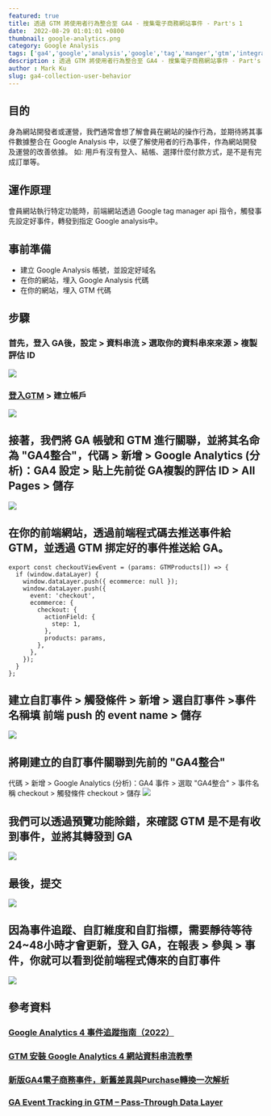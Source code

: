 ```yaml
---
featured: true
title: 透過 GTM 將使用者行為整合至 GA4 - 搜集電子商務網站事件 - Part's 1 
date:  2022-08-29 01:01:01 +0800
thumbnail: google-analytics.png
category: Google Analysis
tags: ['ga4','google','analysis','google','tag','manger','gtm','integration','search keyword']
description : 透過 GTM 將使用者行為整合至 GA4 - 搜集電子商務網站事件 - Part's 1 
author : Mark Ku
slug: ga4-collection-user-behavior
---
```

## 目的
身為網站開發者或運營，我們通常會想了解會員在網站的操作行為，並期待將其事件數據整合在 Google Analysis 中，以便了解使用者的行為事件，作為網站開發及運營的改善依據。 如: 用戶有沒有登入、結帳、選擇什麼付款方式，是不是有完成訂單等。

## 運作原理
會員網站執行特定功能時，前端網站透過 Google tag manager api 指令，觸發事先設定好事件，轉發到指定 Google analysis中。

## 事前準備
* 建立 Google Analysis 帳號，並設定好域名
* 在你的網站，埋入 Google Analysis 代碼
* 在你的網站，埋入 GTM 代碼 

## 步驟
### 首先，登入 GA後，設定 > 資料串流 > 選取你的資料串來來源 > 複製評估 ID
![](https://i.imgur.com/QwADcFW.png)
### [登入GTM](https://tagmanager.google.com/#/home) > 建立帳戶
![](https://i.imgur.com/Q6NAP6r.png)

## 接著，我們將 GA 帳號和 GTM 進行關聯，並將其名命為 "GA4整合"，代碼 > 新增 > Google Analytics (分析)：GA4 設定 > 貼上先前從 GA複製的評估 ID > All Pages > 儲存
![](https://i.imgur.com/rNSMGh8.png)

## 在你的前端網站，透過前端程式碼去推送事件給 GTM，並透過 GTM 挷定好的事件推送給 GA。
```
export const checkoutViewEvent = (params: GTMProducts[]) => {
  if (window.dataLayer) {
    window.dataLayer.push({ ecommerce: null });
    window.dataLayer.push({
      event: 'checkout',
      ecommerce: {
        checkout: {
          actionField: {
            step: 1,
          },
          products: params,
        },
      },
    });
  }
};
```
## 建立自訂事件 > 觸發條件 > 新增 > 選自訂事件 >事件名稱填 前端 push 的 event name > 儲存
![](https://i.imgur.com/vWUYcSp.png)

## 將剛建立的自訂事件關聯到先前的 "GA4整合" 
代碼 > 新增 > Google Analytics (分析)：GA4 事件 > 選取 "GA4整合" > 事件名稱 checkout >  觸發條件 checkout > 儲存
![](https://i.imgur.com/oy9K8oi.png)

## 我們可以透過預覽功能除錯，來確認 GTM 是不是有收到事件，並將其轉發到 GA
![](https://i.imgur.com/ICyNMb4.png)

## 最後，提交
![](https://i.imgur.com/dbWjmxo.png)
## 因為事件追蹤、自訂維度和自訂指標，需要靜待等待 24~48小時才會更新，登入 GA，在報表 > 參與 > 事件，你就可以看到從前端程式傳來的自訂事件
![](https://i.imgur.com/FqIhUQN.png)

## 參考資料
### [Google Analytics 4 事件追蹤指南（2022）](https://www.haranhuang.com/google-analytics-4-event-tracking.html?fbclid=IwAR2R-WTqazL3LCTwAN0R-wmRquXLWFk5pBVqONEkfeRQSi17UHM9z9XRwKE)
### [GTM 安裝 Google Analytics 4 網站資料串流教學](https://datasupplied.com/google-tag-manager/setup-ga4-web-stream/?fbclid=IwAR2DW0NRSN9K3wMh6-egb7XjarUQpruZAmKQYeMuCzVw0zVncRy819cU1pA)
### [新版GA4電子商務事件，新舊差異與Purchase轉換一次解析](https://www.bnext.com.tw/article/63984/new-version-of-ga4-e-commerce-events?fbclid=IwAR3EKq9sAYTcoo-xT96MejTLMYAgh45iAmAkOt92GiCFEdjA6VshVac-WJA)
### [GA Event Tracking in GTM – Pass-Through Data Layer](https://mixedanalytics.com/blog/ga-gtm-event-tracking-pass-through-datalayer/)

